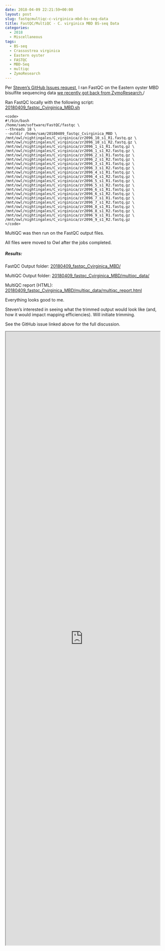 ```yaml
---
date: 2018-04-09 22:21:59+00:00
layout: post
slug: fastqcmultiqc-c-virginica-mbd-bs-seq-data
title: FastQC/MultiQC - C. virginica MBD BS-seq Data
categories:
  - 2018
  - Miscellaneous
tags:
  - BS-seq
  - Crassostrea virginica
  - Eastern oyster
  - FASTQC
  - MBD-Seq
  - multiqc
  - ZymoResearch
---
```


Per [Steven's GitHub Issues request](https://github.com/RobertsLab/resources/issues/217), I ran FastQC on the Eastern oyster MBD bisulfite sequencing data [we recently got back from ZymoResearch.](https://robertslab.github.io/sams-notebook/posts/2018/2018-03-29-data-recived-crassostrea-virginica-mbd-bs-seq-from-zymoresearch/)/

Ran FastQC locally with the following script: [20180409_fastqc_Cvirginica_MBD.sh](https://owl.fish.washington.edu/Athaliana/20180409_fastqc_Cvirginica_MBD/20180409_fastqc_Cvirginica_MBD.sh)


    
    <code>
    #!/bin/bash
    /home/sam/software/FastQC/fastqc \
    --threads 18 \
    --outdir /home/sam/20180409_fastqc_Cvirginica_MBD \
    /mnt/owl/nightingales/C_virginica/zr2096_10_s1_R1.fastq.gz \
    /mnt/owl/nightingales/C_virginica/zr2096_10_s1_R2.fastq.gz \
    /mnt/owl/nightingales/C_virginica/zr2096_1_s1_R1.fastq.gz \
    /mnt/owl/nightingales/C_virginica/zr2096_1_s1_R2.fastq.gz \
    /mnt/owl/nightingales/C_virginica/zr2096_2_s1_R1.fastq.gz \
    /mnt/owl/nightingales/C_virginica/zr2096_2_s1_R2.fastq.gz \
    /mnt/owl/nightingales/C_virginica/zr2096_3_s1_R1.fastq.gz \
    /mnt/owl/nightingales/C_virginica/zr2096_3_s1_R2.fastq.gz \
    /mnt/owl/nightingales/C_virginica/zr2096_4_s1_R1.fastq.gz \
    /mnt/owl/nightingales/C_virginica/zr2096_4_s1_R2.fastq.gz \
    /mnt/owl/nightingales/C_virginica/zr2096_5_s1_R1.fastq.gz \
    /mnt/owl/nightingales/C_virginica/zr2096_5_s1_R2.fastq.gz \
    /mnt/owl/nightingales/C_virginica/zr2096_6_s1_R1.fastq.gz \
    /mnt/owl/nightingales/C_virginica/zr2096_6_s1_R2.fastq.gz \
    /mnt/owl/nightingales/C_virginica/zr2096_7_s1_R1.fastq.gz \
    /mnt/owl/nightingales/C_virginica/zr2096_7_s1_R2.fastq.gz \
    /mnt/owl/nightingales/C_virginica/zr2096_8_s1_R1.fastq.gz \
    /mnt/owl/nightingales/C_virginica/zr2096_8_s1_R2.fastq.gz \
    /mnt/owl/nightingales/C_virginica/zr2096_9_s1_R1.fastq.gz \
    /mnt/owl/nightingales/C_virginica/zr2096_9_s1_R2.fastq.gz
    </code>



MultiQC was then run on the FastQC output files.

All files were moved to Owl after the jobs completed.



##### Results:



FastQC Output folder: [20180409_fastqc_Cvirginica_MBD/](https://owl.fish.washington.edu/Athaliana/20180409_fastqc_Cvirginica_MBD/)

MultiQC Output folder: [20180409_fastqc_Cvirginica_MBD/multiqc_data/](https://owl.fish.washington.edu/Athaliana/20180409_fastqc_Cvirginica_MBD/multiqc_data/)

MultiQC report (HTML): [20180409_fastqc_Cvirginica_MBD/multiqc_data/multiqc_report.html](https://owl.fish.washington.edu/Athaliana/20180409_fastqc_Cvirginica_MBD/multiqc_data/multiqc_report.html)

Everything looks good to me.

Steven's interested in seeing what the trimmed output would look like (and, how it would impact mapping efficiencies). Will initiate trimming.

See the GitHub issue linked above for the full discussion.

<iframe src="https://owl.fish.washington.edu/Athaliana/20180409_fastqc_Cvirginica_MBD/multiqc_data/multiqc_report.html" width="100%" height="2000" scrolling="yes"></iframe>
